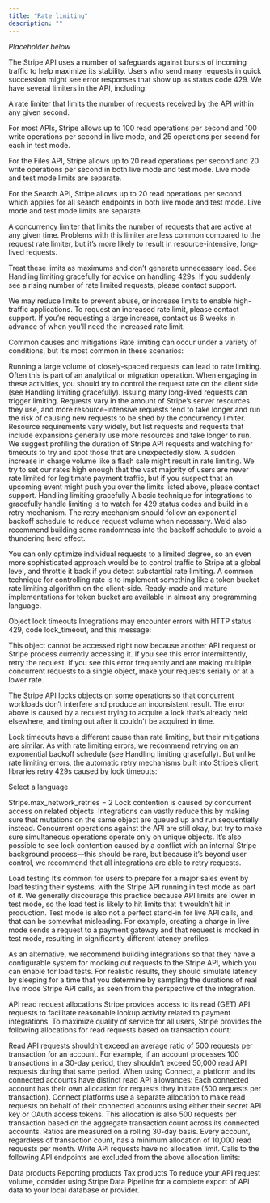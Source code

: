 ```yaml
---
title: "Rate limiting"
description: ""
---
```


*Placeholder below*

The Stripe API uses a number of safeguards against bursts of incoming traffic to help maximize its stability. Users who send many requests in quick succession might see error responses that show up as status code 429. We have several limiters in the API, including:

A rate limiter that limits the number of requests received by the API within any given second.

For most APIs, Stripe allows up to 100 read operations per second and 100 write operations per second in live mode, and 25 operations per second for each in test mode.

For the Files API, Stripe allows up to 20 read operations per second and 20 write operations per second in both live mode and test mode. Live mode and test mode limits are separate.

For the Search API, Stripe allows up to 20 read operations per second which applies for all search endpoints in both live mode and test mode. Live mode and test mode limits are separate.

A concurrency limiter that limits the number of requests that are active at any given time. Problems with this limiter are less common compared to the request rate limiter, but it’s more likely to result in resource-intensive, long-lived requests.

Treat these limits as maximums and don’t generate unnecessary load. See Handling limiting gracefully for advice on handling 429s. If you suddenly see a rising number of rate limited requests, please contact support.

We may reduce limits to prevent abuse, or increase limits to enable high-traffic applications. To request an increased rate limit, please contact support. If you’re requesting a large increase, contact us 6 weeks in advance of when you’ll need the increased rate limit.

Common causes and mitigations
Rate limiting can occur under a variety of conditions, but it’s most common in these scenarios:

Running a large volume of closely-spaced requests can lead to rate limiting. Often this is part of an analytical or migration operation. When engaging in these activities, you should try to control the request rate on the client side (see Handling limiting gracefully).
Issuing many long-lived requests can trigger limiting. Requests vary in the amount of Stripe’s server resources they use, and more resource-intensive requests tend to take longer and run the risk of causing new requests to be shed by the concurrency limiter. Resource requirements vary widely, but list requests and requests that include expansions generally use more resources and take longer to run. We suggest profiling the duration of Stripe API requests and watching for timeouts to try and spot those that are unexpectedly slow.
A sudden increase in charge volume like a flash sale might result in rate limiting. We try to set our rates high enough that the vast majority of users are never rate limited for legitimate payment traffic, but if you suspect that an upcoming event might push you over the limits listed above, please contact support.
Handling limiting gracefully
A basic technique for integrations to gracefully handle limiting is to watch for 429 status codes and build in a retry mechanism. The retry mechanism should follow an exponential backoff schedule to reduce request volume when necessary. We’d also recommend building some randomness into the backoff schedule to avoid a thundering herd effect.

You can only optimize individual requests to a limited degree, so an even more sophisticated approach would be to control traffic to Stripe at a global level, and throttle it back if you detect substantial rate limiting. A common technique for controlling rate is to implement something like a token bucket rate limiting algorithm on the client-side. Ready-made and mature implementations for token bucket are available in almost any programming language.

Object lock timeouts
Integrations may encounter errors with HTTP status 429, code lock_timeout, and this message:

This object cannot be accessed right now because another API request or Stripe process currently accessing it. If you see this error intermittently, retry the request. If you see this error frequently and are making multiple concurrent requests to a single object, make your requests serially or at a lower rate.

The Stripe API locks objects on some operations so that concurrent workloads don’t interfere and produce an inconsistent result. The error above is caused by a request trying to acquire a lock that’s already held elsewhere, and timing out after it couldn’t be acquired in time.

Lock timeouts have a different cause than rate limiting, but their mitigations are similar. As with rate limiting errors, we recommend retrying on an exponential backoff schedule (see Handling limiting gracefully). But unlike rate limiting errors, the automatic retry mechanisms built into Stripe’s client libraries retry 429s caused by lock timeouts:

Select a language


Stripe.max_network_retries = 2
Lock contention is caused by concurrent access on related objects. Integrations can vastly reduce this by making sure that mutations on the same object are queued up and run sequentially instead. Concurrent operations against the API are still okay, but try to make sure simultaneous operations operate only on unique objects. It’s also possible to see lock contention caused by a conflict with an internal Stripe background process—this should be rare, but because it’s beyond user control, we recommend that all integrations are able to retry requests.

Load testing
It’s common for users to prepare for a major sales event by load testing their systems, with the Stripe API running in test mode as part of it. We generally discourage this practice because API limits are lower in test mode, so the load test is likely to hit limits that it wouldn’t hit in production. Test mode is also not a perfect stand-in for live API calls, and that can be somewhat misleading. For example, creating a charge in live mode sends a request to a payment gateway and that request is mocked in test mode, resulting in significantly different latency profiles.

As an alternative, we recommend building integrations so that they have a configurable system for mocking out requests to the Stripe API, which you can enable for load tests. For realistic results, they should simulate latency by sleeping for a time that you determine by sampling the durations of real live mode Stripe API calls, as seen from the perspective of the integration.

API read request allocations
Stripe provides access to its read (GET) API requests to facilitate reasonable lookup activity related to payment integrations. To maximize quality of service for all users, Stripe provides the following allocations for read requests based on transaction count:

Read API requests shouldn’t exceed an average ratio of 500 requests per transaction for an account. For example, if an account processes 100 transactions in a 30-day period, they shouldn’t exceed 50,000 read API requests during that same period.
When using Connect, a platform and its connected accounts have distinct read API allowances:
Each connected account has their own allocation for requests they initiate (500 requests per transaction).
Connect platforms use a separate allocation to make read requests on behalf of their connected accounts using either their secret API key or OAuth access tokens. This allocation is also 500 requests per transaction based on the aggregate transaction count across its connected accounts.
Ratios are measured on a rolling 30-day basis.
Every account, regardless of transaction count, has a minimum allocation of 10,000 read requests per month.
Write API requests have no allocation limit.
Calls to the following API endpoints are excluded from the above allocation limits:

Data products
Reporting products
Tax products
To reduce your API request volume, consider using Stripe Data Pipeline for a complete export of API data to your local database or provider.